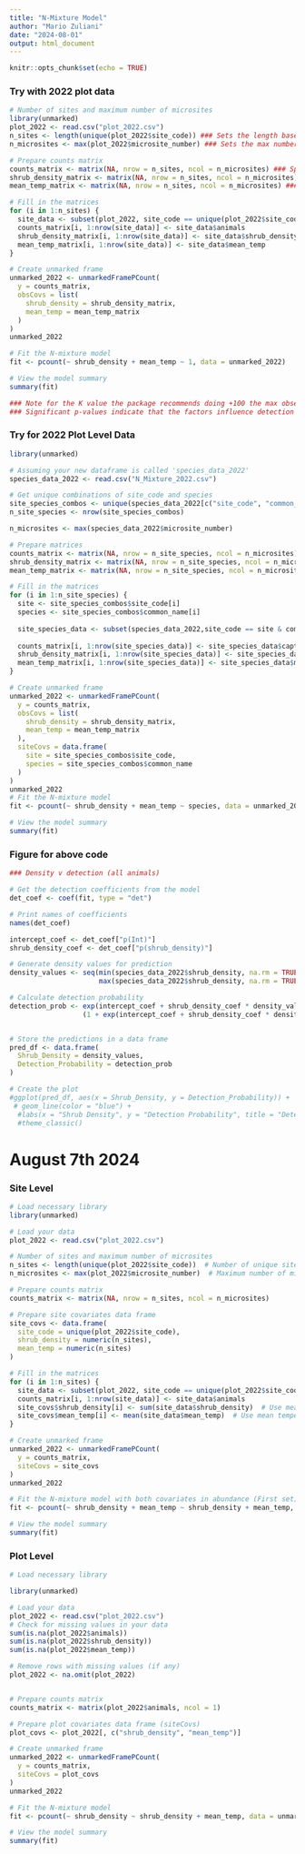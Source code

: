 ```yaml
---
title: "N-Mixture Model"
author: "Mario Zuliani"
date: "2024-08-01"
output: html_document
---
```


```r
knitr::opts_chunk$set(echo = TRUE)
```

### Try with 2022 plot data
```r
# Number of sites and maximum number of microsites
library(unmarked)
plot_2022 <- read.csv("plot_2022.csv")
n_sites <- length(unique(plot_2022$site_code)) ### Sets the length based on number of sites (6)
n_microsites <- max(plot_2022$microsite_number) ### Sets the max number of microsites there could possibly be (Max 4)

# Prepare counts matrix
counts_matrix <- matrix(NA, nrow = n_sites, ncol = n_microsites) ### Splits animal observations by site and by microsite
shrub_density_matrix <- matrix(NA, nrow = n_sites, ncol = n_microsites) ### Splits shrub density by site and microsite
mean_temp_matrix <- matrix(NA, nrow = n_sites, ncol = n_microsites) ### Splits mean temp by site and microsite

# Fill in the matrices
for (i in 1:n_sites) {
  site_data <- subset(plot_2022, site_code == unique(plot_2022$site_code)[i])
  counts_matrix[i, 1:nrow(site_data)] <- site_data$animals
  shrub_density_matrix[i, 1:nrow(site_data)] <- site_data$shrub_density
  mean_temp_matrix[i, 1:nrow(site_data)] <- site_data$mean_temp
}

# Create unmarked frame
unmarked_2022 <- unmarkedFramePCount(
  y = counts_matrix,
  obsCovs = list(
    shrub_density = shrub_density_matrix,
    mean_temp = mean_temp_matrix
  )
)
unmarked_2022

# Fit the N-mixture model
fit <- pcount(~ shrub_density + mean_temp ~ 1, data = unmarked_2022)

# View the model summary
summary(fit)

### Note for the K value the package recommends doing +100 the max observation, hence why it is using 801
### Significant p-values indicate that the factors influence detection probability of animals in the survey sites.
```

### Try for 2022 Plot Level Data
```r
library(unmarked)

# Assuming your new dataframe is called 'species_data_2022'
species_data_2022 <- read.csv("N_Mixture_2022.csv")

# Get unique combinations of site_code and species
site_species_combos <- unique(species_data_2022[c("site_code", "common_name")])
n_site_species <- nrow(site_species_combos)

n_microsites <- max(species_data_2022$microsite_number)

# Prepare matrices
counts_matrix <- matrix(NA, nrow = n_site_species, ncol = n_microsites)
shrub_density_matrix <- matrix(NA, nrow = n_site_species, ncol = n_microsites)
mean_temp_matrix <- matrix(NA, nrow = n_site_species, ncol = n_microsites)

# Fill in the matrices
for (i in 1:n_site_species) {
  site <- site_species_combos$site_code[i]
  species <- site_species_combos$common_name[i]
  
  site_species_data <- subset(species_data_2022,site_code == site & common_name == species)
  
  counts_matrix[i, 1:nrow(site_species_data)] <- site_species_data$captures
  shrub_density_matrix[i, 1:nrow(site_species_data)] <- site_species_data$shrub_density
  mean_temp_matrix[i, 1:nrow(site_species_data)] <- site_species_data$mean_temp
}

# Create unmarked frame
unmarked_2022 <- unmarkedFramePCount(
  y = counts_matrix,
  obsCovs = list(
    shrub_density = shrub_density_matrix,
    mean_temp = mean_temp_matrix
  ),
  siteCovs = data.frame(
    site = site_species_combos$site_code,
    species = site_species_combos$common_name
  )
)
unmarked_2022
# Fit the N-mixture model
fit <- pcount(~ shrub_density + mean_temp ~ species, data = unmarked_2022)

# View the model summary
summary(fit)

```
### Figure for above code
```r
### Density v detection (all animals)

# Get the detection coefficients from the model
det_coef <- coef(fit, type = "det")

# Print names of coefficients
names(det_coef)

intercept_coef <- det_coef["p(Int)"]
shrub_density_coef <- det_coef["p(shrub_density)"]

# Generate density values for prediction
density_values <- seq(min(species_data_2022$shrub_density, na.rm = TRUE),
                      max(species_data_2022$shrub_density, na.rm = TRUE), length.out = 100)

# Calculate detection probability
detection_prob <- exp(intercept_coef + shrub_density_coef * density_values) / 
                  (1 + exp(intercept_coef + shrub_density_coef * density_values))


# Store the predictions in a data frame
pred_df <- data.frame(
  Shrub_Density = density_values,
  Detection_Probability = detection_prob
)

# Create the plot
#ggplot(pred_df, aes(x = Shrub_Density, y = Detection_Probability)) +
 # geom_line(color = "blue") +
  #labs(x = "Shrub Density", y = "Detection Probability", title = "Detection Probability vs. Shrub Density") +
  #theme_classic()
```

# August 7th 2024
### Site Level
```r
# Load necessary library
library(unmarked)

# Load your data
plot_2022 <- read.csv("plot_2022.csv")

# Number of sites and maximum number of microsites
n_sites <- length(unique(plot_2022$site_code))  # Number of unique sites
n_microsites <- max(plot_2022$microsite_number)  # Maximum number of microsites per site

# Prepare counts matrix
counts_matrix <- matrix(NA, nrow = n_sites, ncol = n_microsites)

# Prepare site covariates data frame
site_covs <- data.frame(
  site_code = unique(plot_2022$site_code),
  shrub_density = numeric(n_sites),
  mean_temp = numeric(n_sites)
)

# Fill in the matrices
for (i in 1:n_sites) {
  site_data <- subset(plot_2022, site_code == unique(plot_2022$site_code)[i])
  counts_matrix[i, 1:nrow(site_data)] <- site_data$animals
  site_covs$shrub_density[i] <- sum(site_data$shrub_density)  # Use mean shrub_density for the site
  site_covs$mean_temp[i] <- mean(site_data$mean_temp)  # Use mean temperature for the site
}

# Create unmarked frame
unmarked_2022 <- unmarkedFramePCount(
  y = counts_matrix,
  siteCovs = site_covs
)
unmarked_2022

# Fit the N-mixture model with both covariates in abundance (First set) and detection components (Second set)
fit <- pcount(~ shrub_density + mean_temp ~ shrub_density + mean_temp, data = unmarked_2022)

# View the model summary
summary(fit)


```
### Plot Level
```r
# Load necessary library

library(unmarked)

# Load your data
plot_2022 <- read.csv("plot_2022.csv")
# Check for missing values in your data
sum(is.na(plot_2022$animals))
sum(is.na(plot_2022$shrub_density))
sum(is.na(plot_2022$mean_temp))

# Remove rows with missing values (if any)
plot_2022 <- na.omit(plot_2022)


# Prepare counts matrix
counts_matrix <- matrix(plot_2022$animals, ncol = 1)

# Prepare plot covariates data frame (siteCovs)
plot_covs <- plot_2022[, c("shrub_density", "mean_temp")]

# Create unmarked frame
unmarked_2022 <- unmarkedFramePCount(
  y = counts_matrix,
  siteCovs = plot_covs
)
unmarked_2022

# Fit the N-mixture model
fit <- pcount(~ shrub_density ~ shrub_density + mean_temp, data = unmarked_2022)

# View the model summary
summary(fit)

```



